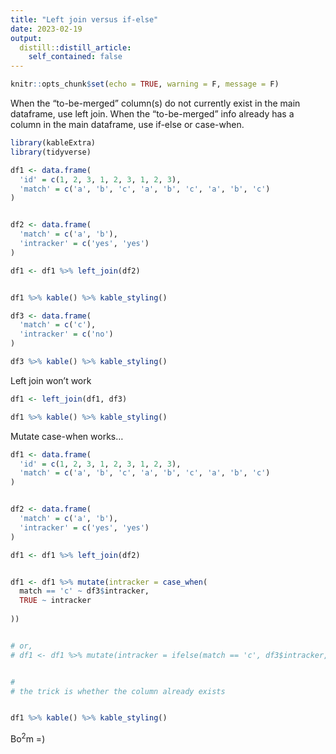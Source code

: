 ```yaml
---
title: "Left join versus if-else"
date: 2023-02-19
output:
  distill::distill_article:
    self_contained: false
---
```



```r
knitr::opts_chunk$set(echo = TRUE, warning = F, message = F)

```

When the "to-be-merged" column(s) do not currently exist in the main dataframe, use left join. When the "to-be-merged" info already has a column in the main dataframe, use if-else or case-when.

```r
library(kableExtra)
library(tidyverse)

df1 <- data.frame(
  'id' = c(1, 2, 3, 1, 2, 3, 1, 2, 3),
  'match' = c('a', 'b', 'c', 'a', 'b', 'c', 'a', 'b', 'c')
)


df2 <- data.frame(
  'match' = c('a', 'b'),
  'intracker' = c('yes', 'yes')
)

df1 <- df1 %>% left_join(df2)


df1 %>% kable() %>% kable_styling()

```


```r

df3 <- data.frame(
  'match' = c('c'),
  'intracker' = c('no')
)

df3 %>% kable() %>% kable_styling()

```


Left join won't work

```r

df1 <- left_join(df1, df3)

df1 %>% kable() %>% kable_styling()
```

Mutate case-when works...

```r

df1 <- data.frame(
  'id' = c(1, 2, 3, 1, 2, 3, 1, 2, 3),
  'match' = c('a', 'b', 'c', 'a', 'b', 'c', 'a', 'b', 'c')
)


df2 <- data.frame(
  'match' = c('a', 'b'),
  'intracker' = c('yes', 'yes')
)

df1 <- df1 %>% left_join(df2)


df1 <- df1 %>% mutate(intracker = case_when(
  match == 'c' ~ df3$intracker,
  TRUE ~ intracker
 
))


# or,
# df1 <- df1 %>% mutate(intracker = ifelse(match == 'c', df3$intracker, df1$intracker))


#
# the trick is whether the column already exists


df1 %>% kable() %>% kable_styling()


```



Bo$^2$m =)


